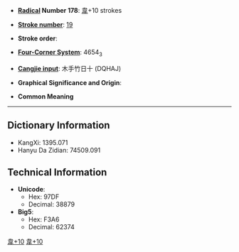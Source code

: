 * '''[[Wiktionary:Chinese radical index| Radical]] Number 178''': [[Wiktionary:Chinese radical index 韋|韋]]+10 strokes

* '''[[Wiktionary:Chinese total strokes index|Stroke number]]''': [[Wiktionary:Chinese total strokes index 19|19]]

* '''Stroke order''': 

* '''[[Wiktionary:Chinese four corner index|Four-Corner System]]''': 4654<sub>3</sub>

* '''[[Wiktionary:Chinese Cangjie index|Cangjie input]]''': 木手竹日十 (DQHAJ)

* '''Graphical Significance and Origin''': 

* '''Common Meaning'''

----

== Dictionary Information ==

* KangXi: 1395.071
* Hanyu Da Zidian: 74509.091

== Technical Information ==

* '''Unicode''':
** Hex: 97DF
** Decimal: 38879
* '''Big5''':
** Hex: F3A6
** Decimal: 62374

[[Category:CJKV Character articles lacking a common meaning|韋+10]]
[[Category:CJKV Character articles lacking all romanizations|韋+10]]